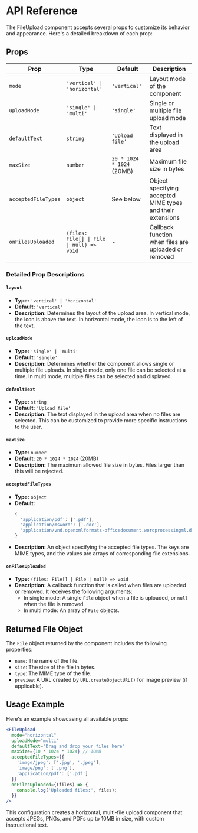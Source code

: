 # API Reference

The FileUpload component accepts several props to customize its behavior and appearance. Here's a detailed breakdown of each prop:

## Props

| Prop | Type | Default | Description |
|------|------|---------|-------------|
| `mode` | `'vertical' \| 'horizontal'` | `'vertical'` | Layout mode of the component |
| `uploadMode` | `'single' \| 'multi'` | `'single'` | Single or multiple file upload mode |
| `defaultText` | `string` | `'Upload file'` | Text displayed in the upload area |
| `maxSize` | `number` | `20 * 1024 * 1024` (20MB) | Maximum file size in bytes |
| `acceptedFileTypes` | `object` | See below | Object specifying accepted MIME types and their extensions |
| `onFilesUploaded` | `(files: File[] \| File \| null) => void` | - | Callback function when files are uploaded or removed |

### Detailed Prop Descriptions

#### `layout`
- **Type:** `'vertical' | 'horizontal'`
- **Default:** `'vertical'`
- **Description:** Determines the layout of the upload area. In vertical mode, the icon is above the text. In horizontal mode, the icon is to the left of the text.

#### `uploadMode`
- **Type:** `'single' | 'multi'`
- **Default:** `'single'`
- **Description:** Determines whether the component allows single or multiple file uploads. In single mode, only one file can be selected at a time. In multi mode, multiple files can be selected and displayed.

#### `defaultText`
- **Type:** `string`
- **Default:** `'Upload file'`
- **Description:** The text displayed in the upload area when no files are selected. This can be customized to provide more specific instructions to the user.

#### `maxSize`
- **Type:** `number`
- **Default:** `20 * 1024 * 1024` (20MB)
- **Description:** The maximum allowed file size in bytes. Files larger than this will be rejected.

#### `acceptedFileTypes`
- **Type:** `object`
- **Default:**
  ```javascript
  {
    'application/pdf': ['.pdf'],
    'application/msword': ['.doc'],
    'application/vnd.openxmlformats-officedocument.wordprocessingml.document': ['.docx']
  }
  ```
- **Description:** An object specifying the accepted file types. The keys are MIME types, and the values are arrays of corresponding file extensions.

#### `onFilesUploaded`
- **Type:** `(files: File[] | File | null) => void`
- **Description:** A callback function that is called when files are uploaded or removed. It receives the following arguments:
  - In single mode: A single `File` object when a file is uploaded, or `null` when the file is removed.
  - In multi mode: An array of `File` objects.

## Returned File Object

The `File` object returned by the component includes the following properties:

- `name`: The name of the file.
- `size`: The size of the file in bytes.
- `type`: The MIME type of the file.
- `preview`: A URL created by `URL.createObjectURL()` for image preview (if applicable).

## Usage Example

Here's an example showcasing all available props:

```jsx
<FileUpload
  mode="horizontal"
  uploadMode="multi"
  defaultText="Drag and drop your files here"
  maxSize={10 * 1024 * 1024} // 10MB
  acceptedFileTypes={{
    'image/jpeg': ['.jpg', '.jpeg'],
    'image/png': ['.png'],
    'application/pdf': ['.pdf']
  }}
  onFilesUploaded={(files) => {
    console.log('Uploaded files:', files);
  }}
/>
```

This configuration creates a horizontal, multi-file upload component that accepts JPEGs, PNGs, and PDFs up to 10MB in size, with custom instructional text.
